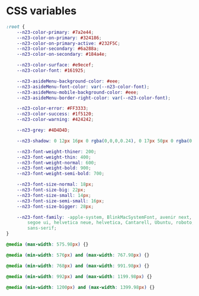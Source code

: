 
<Meta title="CSS variables" />

# CSS variables

```css
:root {
	--n23-color-primary: #7a2e44;
	--n23-color-on-primary: #324186;
	--n23-color-on-primary-active: #232F5C;
	--n23-color-secondary: #6a288a;
	--n23-color-on-secondary: #184a4e;

	--n23-color-surface: #e9ecef;
	--n23-color-font: #161925;

	--n23-asideMenu-background-color: #eee;
	--n23-asideMenu-font-color: var(--n23-color-font);
	--n23-asideMenu-mobile-background-color: #eee;
	--n23-asideMenu-border-right-color: var(--n23-color-font);

	--n23-color-error: #FF3333;
	--n23-color-success: #1f5120;
	--n23-color-warning: #424242;

	--n23-grey: #4D4D4D;

	--n23-shadow: 0 12px 16px 0 rgba(0,0,0,0.24), 0 17px 50px 0 rgba(0,0,0,0.19);

	--n23-font-weight-thiner: 200;
	--n23-font-weight-thin: 400;
	--n23-font-weight-normal: 600;
	--n23-font-weight-bold: 900;
	--n23-font-weight-semi-bold: 700;

	--n23-font-size-normal: 18px;
	--n23-font-size-big: 22px;
	--n23-font-size-small: 14px;
	--n23-font-size-semi-small: 16px;
	--n23-font-size-bigger: 28px;

	--n23-font-family: -apple-system, BlinkMacSystemFont, avenir next, avenir,
		segoe ui, helvetica neue, helvetica, Cantarell, Ubuntu, roboto, noto, arial,
		sans-serif;
}

@media (max-width: 575.98px) {}

@media (min-width: 576px) and (max-width: 767.98px) {}

@media (min-width: 768px) and (max-width: 991.98px) {}

@media (min-width: 992px) and (max-width: 1199.98px) {}

@media (min-width: 1200px) and (max-width: 1399.98px) {}
```